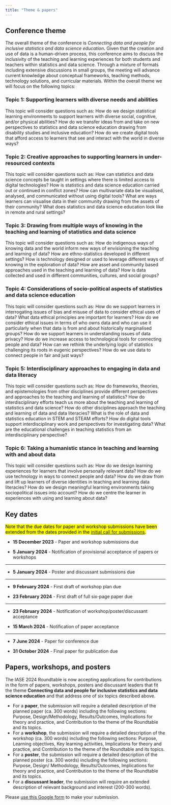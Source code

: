 ```yaml
---
title: "Theme & papers"
---
```


## Conference theme

The overall theme of the conference is *Connecting data and people for inclusive statistics and data science education***.** Given that the creation and use of data is a human-driven process, this conference aims to discuss the inclusivity of the teaching and learning experiences for both students and teachers within statistics and data science. Through a mixture of formats including extensive discussions in small groups, the meeting will advance current knowledge about conceptual frameworks, teaching methods, technology solutions, and curricular materials. Within the overall theme we will focus on the following topics:

### Topic 1: Supporting learners with diverse needs and abilities

This topic will consider questions such as: How do we design statistical learning environments to support learners with diverse social, cognitive, and/or physical abilities? How do we transfer ideas from and take on new perspectives to statistics and data science education drawing from disability studies and inclusive education? How do we create digital tools that afford access to learners that see and interact with the world in diverse ways?

### Topic 2: Creative approaches to supporting learners in under-resourced contexts

This topic will consider questions such as: How can statistics and data science concepts be taught in settings where there is limited access to digital technologies? How is statistics and data science education carried out or continued in conflict zones? How can multivariate data be visualised, analysed, and communicated without using digital tools? What are ways learners can visualise data in their community drawing from the assets of their community? What does statistics and data science education look like in remote and rural settings?

### Topic 3: Drawing from multiple ways of knowing in the teaching and learning of statistics and data science

This topic will consider questions such as: How do indigenous ways of knowing data and the world inform new ways of envisioning the teaching and learning of data? How are ethno-statistics developed in different settings? How is technology designed or used to leverage different ways of knowing in the exploration of data? How are asset and community based approaches used in the teaching and learning of data? How is data collected and used in different communities, cultures, and social groups?

### Topic 4: Considerations of socio-political aspects of statistics and data science education

This topic will consider questions such as: How do we support learners in interrogating issues of bias and misuse of data to consider ethical uses of data? What data ethical principles are important for learners? How do we consider ethical issues in terms of who owns data and who can use it particularly when that data is from and about historically marginalised groups? How do we support learners in understanding issues of data privacy? How do we increase access to technological tools for connecting people and data? How can we rethink the underlying logic of statistics challenging its roots in eugenic perspectives? How do we use data to connect people in fair and just ways?

### Topic 5: Interdisciplinary approaches to engaging in data and data literacy

This topic will consider questions such as: How do frameworks, theories, and epistemologies from other disciplines provide different perspectives and approaches to the teaching and learning of statistics? How do interdisciplinary efforts teach us more about the teaching and learning of statistics and data science? How do other disciplines approach the teaching and learning of data and data literacies? What is the role of data and statistics education in STEM and STEAM efforts? How do digital tools support interdisciplinary work and perspectives for investigating data? What are the educational challenges in teaching statistics from an interdisciplinary perspective?

### Topic 6: Taking a humanistic stance in teaching and learning with and about data

This topic will consider questions such as: How do we design learning experiences for learners that involve personally relevant data? How do we use technology in ways to connect people and data? How do we draw from and lift up learners of diverse identities in teaching and learning data literacies? How do we design meaningful learning environments taking sociopolitical issues into account? How do we centre the learner in experiences with using and learning about data?

## Key dates

<mark>Note that the due dates for paper and workshop submissions have been extended from the dates provided in the [initial call for submissions](refs/IASE_2024_roundtable_conference_call_for_submissions.pdf).</mark>

-   **15 December 2023** - Paper and workshop submissions due

-   **5 January 2024** - Notification of provisional acceptance of papers or workshops

---

-   **5 January 2024** - Poster and discussant submissions due

---

-   **9 February 2024** - First draft of workshop plan due

-   **23 February 2024** - First draft of full six-page paper due

---

-   **23 February 2024** - Notification of workshop/poster/discussant acceptance

-   **15 March 2024** - Notification of paper acceptance

---

-   **7 June 2024** - Paper for conference due

-   **31 October 2024** - Final paper for publication due

## Papers, workshops, and posters

The IASE 2024 Roundtable is now accepting applications for contributions in the form of papers, workshops, posters and discussant leaders that fit the theme **Connecting data and people for inclusive statistics and data science education** and that address one of six topics described above. 

* For a **paper**, the submission will require a detailed description of the planned paper (ca. 300 words) including the following sections: Purpose, Design/Methodology, Results/Outcomes, Implications for theory and practice, and Contribution to the theme of the Roundtable and its topics.
* For a **workshop**, the submission will require a detailed description of the workshop (ca. 300 words) including the following sections: Purpose, Learning objectives, Key learning activities, Implications for theory and practice, and Contribution to the theme of the Roundtable and its topics.
* For a **poster**, the submission will require a detailed description of the planned poster (ca. 300 words) including the following sections: Purpose, Design/ Methodology, Results/Outcomes, Implications for theory and practice, and Contribution to the theme of the Roundtable and its topics.
* For a **discussant leader**, the submission will require an extended description of relevant background and interest (200-300 words). 

Please [use this Google form](https://forms.gle/Mt7uXxpkrvALT2QV7) to make your submission.
